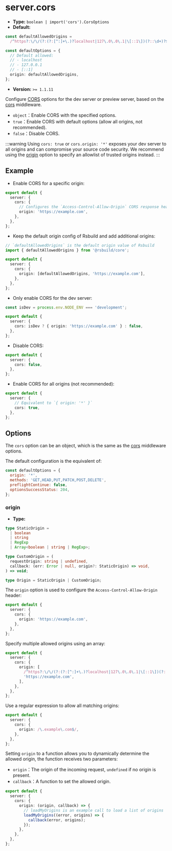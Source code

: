 # server.cors

- **Type:** `boolean | import('cors').CorsOptions`
- **Default:**

```ts
const defaultAllowedOrigins =
  /^https?:\/\/(?:(?:[^:]+\.)?localhost|127\.0\.0\.1|\[::1\])(?::\d+)?$/;

const defaultOptions = {
  // Default allowed:
  // - localhost
  // - 127.0.0.1
  // - [::1]
  origin: defaultAllowedOrigins,
};
```

- **Version:** `>= 1.1.11`

Configure [CORS](https://developer.mozilla.org/en-US/docs/Web/HTTP/CORS) options for the dev server or preview server, based on the [cors](https://github.com/expressjs/cors) middleware.

- `object`：Enable CORS with the specified options.
- `true`：Enable CORS with default options (allow all origins, not recommended).
- `false`：Disable CORS.

:::warning
Using `cors: true` or `cors.origin: '*'` exposes your dev server to all origins and can compromise your source code security. We recommend using the [origin](#origin) option to specify an allowlist of trusted origins instead.
:::

## Example

- Enable CORS for a specific origin:

```ts title="rsbuild.config.ts"
export default {
  server: {
    cors: {
      // Configures the `Access-Control-Allow-Origin` CORS response header
      origin: 'https://example.com',
    },
  },
};
```

- Keep the default origin config of Rsbuild and add additional origins:

```ts title="rsbuild.config.ts"
// `defaultAllowedOrigins` is the default origin value of Rsbuild
import { defaultAllowedOrigins } from '@rsbuild/core';

export default {
  server: {
    cors: {
      origin: [defaultAllowedOrigins, 'https://example.com'],
    },
  },
};
```

- Only enable CORS for the dev server:

```ts title="rsbuild.config.ts"
const isDev = process.env.NODE_ENV === 'development';

export default {
  server: {
    cors: isDev ? { origin: 'https://example.com' } : false,
  },
};
```

- Disable CORS:

```ts title="rsbuild.config.ts"
export default {
  server: {
    cors: false,
  },
};
```

- Enable CORS for all origins (not recommended):

```ts title="rsbuild.config.ts"
export default {
  server: {
    // Equivalent to `{ origin: '*' }`
    cors: true,
  },
};
```

## Options

The `cors` option can be an object, which is the same as the [cors](https://github.com/expressjs/cors) middleware options.

The default configuration is the equivalent of:

```js
const defaultOptions = {
  origin: '*',
  methods: 'GET,HEAD,PUT,PATCH,POST,DELETE',
  preflightContinue: false,
  optionsSuccessStatus: 204,
};
```

### origin

- **Type:**

```ts
type StaticOrigin =
  | boolean
  | string
  | RegExp
  | Array<boolean | string | RegExp>;

type CustomOrigin = (
  requestOrigin: string | undefined,
  callback: (err: Error | null, origin?: StaticOrigin) => void,
) => void;

type Origin = StaticOrigin | CustomOrigin;
```

The `origin` option is used to configure the `Access-Control-Allow-Origin` header:

```ts title="rsbuild.config.ts"
export default {
  server: {
    cors: {
      origin: 'https://example.com',
    },
  },
};
```

Specify multiple allowed origins using an array:

```ts title="rsbuild.config.ts"
export default {
  server: {
    cors: {
      origin: [
        /^https?:\/\/(?:(?:[^:]+\.)?localhost|127\.0\.0\.1|\[::1\])(?::\d+)?$/,
        'https://example.com',
      ],
    },
  },
};
```

Use a regular expression to allow all matching origins:

```ts title="rsbuild.config.ts"
export default {
  server: {
    cors: {
      origin: /\.example\.com$/,
    },
  },
};
```

Setting `origin` to a function allows you to dynamically determine the allowed origin, the function receives two parameters:

- `origin`：The origin of the incoming request, `undefined` if no origin is present.
- `callback`：A function to set the allowed origin.

```ts title="rsbuild.config.ts"
export default {
  server: {
    cors: {
      origin: (origin, callback) => {
        // loadMyOrigins is an example call to load a list of origins
        loadMyOrigins((error, origins) => {
          callback(error, origins);
        });
      },
    },
  },
};
```
